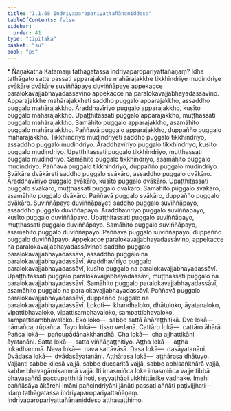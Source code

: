 ```yaml
---
title: "1.1.68 Indriyaparopariyattañāṇaniddesa"
tableOfContents: false
sidebar:
  order: 41
type: "tipitaka"
basket: "su"
book: "ps"
---
```



<DynamicBreadcrumb />

<Paragraph type="center" book="ps">
* Ñāṇakathā
</Paragraph>


<Division number="111" book="ps">

<Paragraph number="649" book="ps">
Katamaṃ <Emphasis>tathāgatassa indriyaparopariyattañāṇaṃ?</Emphasis> Idha tathāgato satte passati apparajakkhe mahārajakkhe tikkhindriye mudindriye svākāre dvākāre suviññāpaye duviññāpaye appekacce paralokavajjabhayadassāvino appekacce na paralokavajjabhayadassāvino.
</Paragraph>

<Paragraph number="650" book="ps">
<Emphasis>Apparajakkhe mahārajakkhe</Emphasis>ti saddho puggalo apparajakkho, assaddho puggalo mahārajakkho. Āraddhavīriyo puggalo apparajakkho, kusīto puggalo mahārajakkho. Upaṭṭhitassati puggalo apparajakkho, muṭṭhassati puggalo mahārajakkho. Samāhito puggalo apparajakkho, asamāhito puggalo mahārajakkho. Paññavā puggalo apparajakkho, duppañño puggalo mahārajakkho.
</Paragraph>

<Paragraph number="651" book="ps">
<Emphasis>Tikkhindriye mudindriye</Emphasis>ti saddho puggalo tikkhindriyo, assaddho puggalo mudindriyo. Āraddhavīriyo puggalo tikkhindriyo, kusīto puggalo mudindriyo. Upaṭṭhitassati puggalo tikkhindriyo, muṭṭhassati puggalo mudindriyo. Samāhito puggalo tikkhindriyo, asamāhito puggalo mudindriyo. Paññavā puggalo tikkhindriyo, duppañño puggalo mudindriyo.
</Paragraph>

<Paragraph number="652" book="ps">
<Emphasis>Svākāre dvākāre</Emphasis>ti saddho puggalo svākāro, assaddho puggalo dvākāro. Āraddhavīriyo puggalo svākāro, kusīto puggalo dvākāro. Upaṭṭhitassati puggalo svākāro, muṭṭhassati puggalo dvākāro. Samāhito puggalo svākāro, asamāhito puggalo dvākāro. Paññavā puggalo svākāro, duppañño puggalo dvākāro.
</Paragraph>

<Paragraph number="653" book="ps">
<Emphasis>Suviññāpaye duviññāpaye</Emphasis>ti saddho puggalo suviññāpayo, assaddho puggalo duviññāpayo. Āraddhavīriyo puggalo suviññāpayo, kusīto puggalo duviññāpayo. Upaṭṭhitassati puggalo suviññāpayo, muṭṭhassati puggalo duviññāpayo. Samāhito puggalo suviññāpayo, asamāhito puggalo duviññāpayo. Paññavā puggalo suviññāpayo, duppañño puggalo duviññāpayo.
</Paragraph>

<Paragraph number="654" book="ps">
<Emphasis>Appekacce paralokavajjabhayadassāvino, appekacce na paralokavajjabhayadassāvino</Emphasis>ti saddho puggalo paralokavajjabhayadassāvī, assaddho puggalo na paralokavajjabhayadassāvī. Āraddhavīriyo puggalo paralokavajjabhayadassāvī, kusīto puggalo na paralokavajjabhayadassāvī. Upaṭṭhitassati puggalo paralokavajjabhayadassāvī, muṭṭhassati puggalo na paralokavajjabhayadassāvī. Samāhito puggalo paralokavajjabhayadassāvī, asamāhito puggalo na paralokavajjabhayadassāvī. Paññavā puggalo paralokavajjabhayadassāvī, duppañño puggalo na paralokavajjabhayadassāvī.
</Paragraph>

</Division>
<Division number="112" book="ps">

<Paragraph number="655" book="ps">
<Emphasis>Loko</Emphasis>ti—  khandhaloko, dhātuloko, āyatanaloko, vipattibhavaloko, vipattisambhavaloko, sampattibhavaloko, sampattisambhavaloko.
</Paragraph>

<Paragraph number="656" book="ps">
Eko loko—  sabbe sattā āhāraṭṭhitikā.
</Paragraph>

<Paragraph number="657" book="ps">
Dve lokā—  nāmañca, rūpañca.
</Paragraph>

<Paragraph number="658" book="ps">
Tayo lokā—  tisso vedanā.
</Paragraph>

<Paragraph number="659" book="ps">
Cattāro lokā—  cattāro āhārā.
</Paragraph>

<Paragraph number="660" book="ps">
Pañca lokā—  pañcupādānakkhandhā.
</Paragraph>

<Paragraph number="661" book="ps">
Cha lokā—  cha ajjhattikāni āyatanāni.
</Paragraph>

<Paragraph number="662" book="ps">
Satta lokā—  satta viññāṇaṭṭhitiyo.
</Paragraph>

<Paragraph number="663" book="ps">
Aṭṭha lokā—  aṭṭha lokadhammā.
</Paragraph>

<Paragraph number="664" book="ps">
Nava lokā—  nava sattāvāsā.
</Paragraph>

<Paragraph number="665" book="ps">
Dasa lokā—  dasāyatanāni.
</Paragraph>

<Paragraph number="666" book="ps">
Dvādasa lokā—  dvādasāyatanāni.
</Paragraph>

<Paragraph number="667" book="ps">
Aṭṭhārasa lokā—  aṭṭhārasa dhātuyo.
</Paragraph>

<Paragraph number="668" book="ps">
<Emphasis>Vajjan</Emphasis>ti sabbe kilesā vajjā, sabbe duccaritā vajjā, sabbe abhisaṅkhārā vajjā, sabbe bhavagāmikammā vajjā. Iti imasmiñca loke imasmiñca vajje tibbā bhayasaññā paccupaṭṭhitā hoti, seyyathāpi ukkhittāsike vadhake. Imehi paññāsāya ākārehi imāni pañcindriyāni jānāti passati aññāti paṭivijjhati—  idaṃ tathāgatassa indriyaparopariyattañāṇaṃ.

</Paragraph>
</Division>

<Paragraph number="669" type="center" book="ps">
Indriyaparopariyattañāṇaniddeso aṭṭhasaṭṭhimo.
</Paragraph>